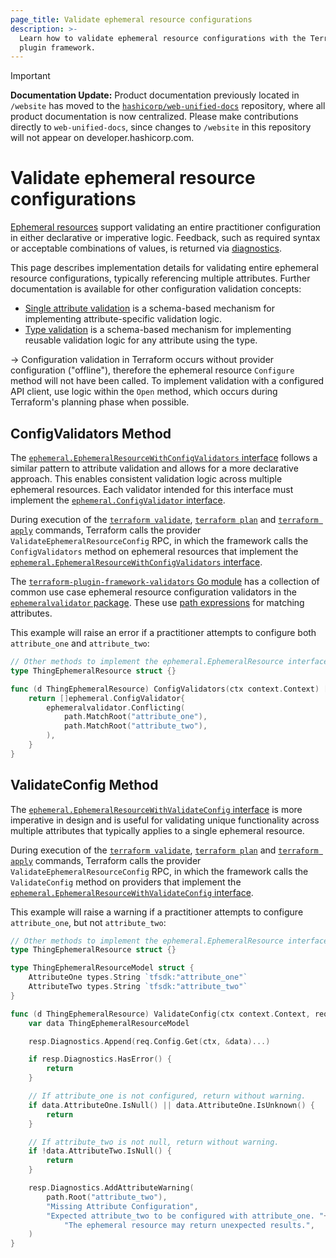 ```yaml
---
page_title: Validate ephemeral resource configurations
description: >-
  Learn how to validate ephemeral resource configurations with the Terraform
  plugin framework.
---
```


> [!IMPORTANT]  
> **Documentation Update:** Product documentation previously located in `/website` has moved to the [`hashicorp/web-unified-docs`](https://github.com/hashicorp/web-unified-docs) repository, where all product documentation is now centralized. Please make contributions directly to `web-unified-docs`, since changes to `/website` in this repository will not appear on developer.hashicorp.com.

# Validate ephemeral resource configurations

[Ephemeral resources](/terraform/plugin/framework/ephemeral-resources) support validating an entire practitioner configuration in either declarative or imperative logic. Feedback, such as required syntax or acceptable combinations of values, is returned via [diagnostics](/terraform/plugin/framework/diagnostics).

This page describes implementation details for validating entire ephemeral resource configurations, typically referencing multiple attributes. Further documentation is available for other configuration validation concepts:

- [Single attribute validation](/terraform/plugin/framework/validation#attribute-validation) is a schema-based mechanism for implementing attribute-specific validation logic.
- [Type validation](/terraform/plugin/framework/validation#type-validation) is a schema-based mechanism for implementing reusable validation logic for any attribute using the type.

-> Configuration validation in Terraform occurs without provider configuration ("offline"), therefore the ephemeral resource `Configure` method will not have been called. To implement validation with a configured API client, use logic within the `Open` method, which occurs during Terraform's planning phase when possible.

## ConfigValidators Method

The [`ephemeral.EphemeralResourceWithConfigValidators` interface](https://pkg.go.dev/github.com/hashicorp/terraform-plugin-framework/ephemeral#EphemeralResourceWithConfigValidators) follows a similar pattern to attribute validation and allows for a more declarative approach. This enables consistent validation logic across multiple ephemeral resources. Each validator intended for this interface must implement the [`ephemeral.ConfigValidator` interface](https://pkg.go.dev/github.com/hashicorp/terraform-plugin-framework/ephemeral#ConfigValidator).

During execution of the [`terraform validate`](/terraform/cli/commands/validate), [`terraform plan`](/terraform/cli/commands/plan) and [`terraform apply`](/terraform/cli/commands/apply) commands, Terraform calls the provider `ValidateEphemeralResourceConfig` RPC, in which the framework calls the `ConfigValidators` method on ephemeral resources that implement the [`ephemeral.EphemeralResourceWithConfigValidators` interface](https://pkg.go.dev/github.com/hashicorp/terraform-plugin-framework/ephemeral#EphemeralResourceWithConfigValidators).

The [`terraform-plugin-framework-validators` Go module](https://pkg.go.dev/github.com/hashicorp/terraform-plugin-framework-validators) has a collection of common use case ephemeral resource configuration validators in the [`ephemeralvalidator` package](https://pkg.go.dev/github.com/hashicorp/terraform-plugin-framework-validators/ephemeralvalidator). These use [path expressions](/terraform/plugin/framework/path-expressions) for matching attributes.

This example will raise an error if a practitioner attempts to configure both `attribute_one` and `attribute_two`:

```go
// Other methods to implement the ephemeral.EphemeralResource interface are omitted for brevity
type ThingEphemeralResource struct {}

func (d ThingEphemeralResource) ConfigValidators(ctx context.Context) []ephemeral.ConfigValidator {
    return []ephemeral.ConfigValidator{
        ephemeralvalidator.Conflicting(
            path.MatchRoot("attribute_one"),
            path.MatchRoot("attribute_two"),
        ),
    }
}
```

## ValidateConfig Method

The [`ephemeral.EphemeralResourceWithValidateConfig` interface](https://pkg.go.dev/github.com/hashicorp/terraform-plugin-framework/ephemeral#EphemeralResourceWithValidateConfig) is more imperative in design and is useful for validating unique functionality across multiple attributes that typically applies to a single ephemeral resource.

During execution of the [`terraform validate`](/terraform/cli/commands/validate), [`terraform plan`](/terraform/cli/commands/plan) and [`terraform apply`](/terraform/cli/commands/apply) commands, Terraform calls the provider `ValidateEphemeralResourceConfig` RPC, in which the framework calls the `ValidateConfig` method on providers that implement the [`ephemeral.EphemeralResourceWithValidateConfig` interface](https://pkg.go.dev/github.com/hashicorp/terraform-plugin-framework/ephemeral#EphemeralResourceWithValidateConfig).

This example will raise a warning if a practitioner attempts to configure `attribute_one`, but not `attribute_two`:

```go
// Other methods to implement the ephemeral.EphemeralResource interface are omitted for brevity
type ThingEphemeralResource struct {}

type ThingEphemeralResourceModel struct {
    AttributeOne types.String `tfsdk:"attribute_one"`
    AttributeTwo types.String `tfsdk:"attribute_two"`
}

func (d ThingEphemeralResource) ValidateConfig(ctx context.Context, req ephemeral.ValidateConfigRequest, resp *ephemeral.ValidateConfigResponse) {
    var data ThingEphemeralResourceModel

    resp.Diagnostics.Append(req.Config.Get(ctx, &data)...)

    if resp.Diagnostics.HasError() {
        return
    }

    // If attribute_one is not configured, return without warning.
    if data.AttributeOne.IsNull() || data.AttributeOne.IsUnknown() {
        return
    }

    // If attribute_two is not null, return without warning.
    if !data.AttributeTwo.IsNull() {
        return
    }

    resp.Diagnostics.AddAttributeWarning(
        path.Root("attribute_two"),
        "Missing Attribute Configuration",
        "Expected attribute_two to be configured with attribute_one. "+
            "The ephemeral resource may return unexpected results.",
    )
}
```
